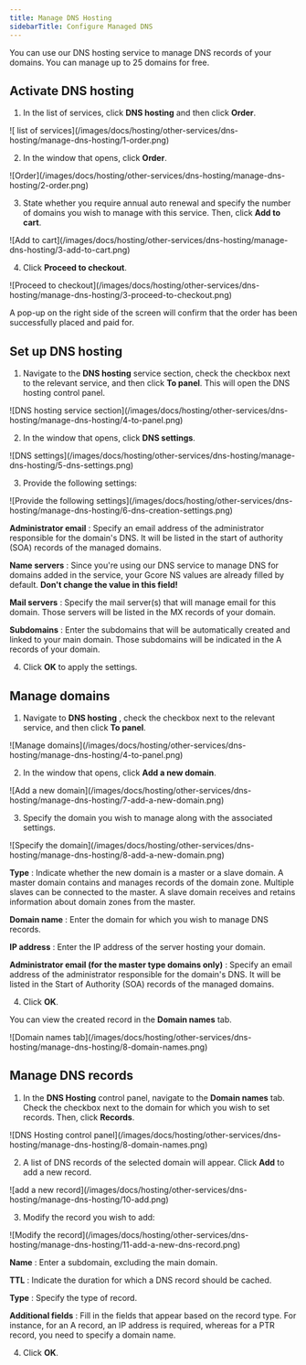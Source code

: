 ---
title: Manage DNS Hosting
sidebarTitle: Configure Managed DNS
---

You can use our DNS hosting service to manage DNS records of your domains. You can manage up to 25 domains for free.

## Activate DNS hosting

  1. In the list of services, click **DNS hosting** and then click **Order**.


<Frame>![ list of services](/images/docs/hosting/other-services/dns-hosting/manage-dns-hosting/1-order.png)</Frame>



  2. In the window that opens, click **Order**.


<Frame>![Order](/images/docs/hosting/other-services/dns-hosting/manage-dns-hosting/2-order.png)</Frame>



  3. State whether you require annual auto renewal and specify the number of domains you wish to manage with this service. Then, click **Add to cart**.


<Frame>![Add to cart](/images/docs/hosting/other-services/dns-hosting/manage-dns-hosting/3-add-to-cart.png)</Frame>



  4. Click **Proceed to checkout**.


<Frame>![Proceed to checkout](/images/docs/hosting/other-services/dns-hosting/manage-dns-hosting/3-proceed-to-checkout.png)</Frame>



A pop-up on the right side of the screen will confirm that the order has been successfully placed and paid for.

## Set up DNS hosting

  1. Navigate to the **DNS hosting** service section, check the checkbox next to the relevant service, and then click **To panel**. This will open the DNS hosting control panel.


<Frame>![DNS hosting service section](/images/docs/hosting/other-services/dns-hosting/manage-dns-hosting/4-to-panel.png)</Frame>



  2. In the window that opens, click **DNS settings**.


<Frame>![DNS settings](/images/docs/hosting/other-services/dns-hosting/manage-dns-hosting/5-dns-settings.png)</Frame>



  3. Provide the following settings:


<Frame>![Provide the following settings](/images/docs/hosting/other-services/dns-hosting/manage-dns-hosting/6-dns-creation-settings.png)</Frame>



**Administrator email** : Specify an email address of the administrator responsible for the domain's DNS. It will be listed in the start of authority (SOA) records of the managed domains.

**Name servers** : Since you're using our DNS service to manage DNS for domains added in the service, your Gcore NS values are already filled by default. **Don't change the value in this field!**

**Mail servers** : Specify the mail server(s) that will manage email for this domain. Those servers will be listed in the MX records of your domain.

**Subdomains** : Enter the subdomains that will be automatically created and linked to your main domain. Those subdomains will be indicated in the A records of your domain.

  4. Click **OK** to apply the settings.



## Manage domains

  1. Navigate to **DNS hosting** , check the checkbox next to the relevant service, and then click **To panel**.


<Frame>![Manage domains](/images/docs/hosting/other-services/dns-hosting/manage-dns-hosting/4-to-panel.png)</Frame>



  2. In the window that opens, click **Add a new domain**.


<Frame>![Add a new domain](/images/docs/hosting/other-services/dns-hosting/manage-dns-hosting/7-add-a-new-domain.png)</Frame>



  3. Specify the domain you wish to manage along with the associated settings.


<Frame>![Specify the domain](/images/docs/hosting/other-services/dns-hosting/manage-dns-hosting/8-add-a-new-domain.png)</Frame>



**Type** : Indicate whether the new domain is a master or a slave domain. A master domain contains and manages records of the domain zone. Multiple slaves can be connected to the master. A slave domain receives and retains information about domain zones from the master.

**Domain name** : Enter the domain for which you wish to manage DNS records.

**IP address** : Enter the IP address of the server hosting your domain.

**Administrator email (for the master type domains only)** : Specify an email address of the administrator responsible for the domain's DNS. It will be listed in the Start of Authority (SOA) records of the managed domains.

  4. Click **OK**.



You can view the created record in the **Domain names** tab.


<Frame>![Domain names tab](/images/docs/hosting/other-services/dns-hosting/manage-dns-hosting/8-domain-names.png)</Frame>



## Manage DNS records

  1. In the **DNS Hosting** control panel, navigate to the **Domain names** tab. Check the checkbox next to the domain for which you wish to set records. Then, click **Records**.


<Frame>![DNS Hosting control panel](/images/docs/hosting/other-services/dns-hosting/manage-dns-hosting/8-domain-names.png)</Frame>



  2. A list of DNS records of the selected domain will appear. Click **Add** to add a new record.


<Frame>![add a new record](/images/docs/hosting/other-services/dns-hosting/manage-dns-hosting/10-add.png)</Frame>



  3. Modify the record you wish to add:


<Frame>![Modify the record](/images/docs/hosting/other-services/dns-hosting/manage-dns-hosting/11-add-a-new-dns-record.png)</Frame>



**Name** : Enter a subdomain, excluding the main domain.

**TTL** : Indicate the duration for which a DNS record should be cached.

**Type** : Specify the type of record.

**Additional fields** : Fill in the fields that appear based on the record type. For instance, for an A record, an IP address is required, whereas for a PTR record, you need to specify a domain name.

  4. Click **OK**.